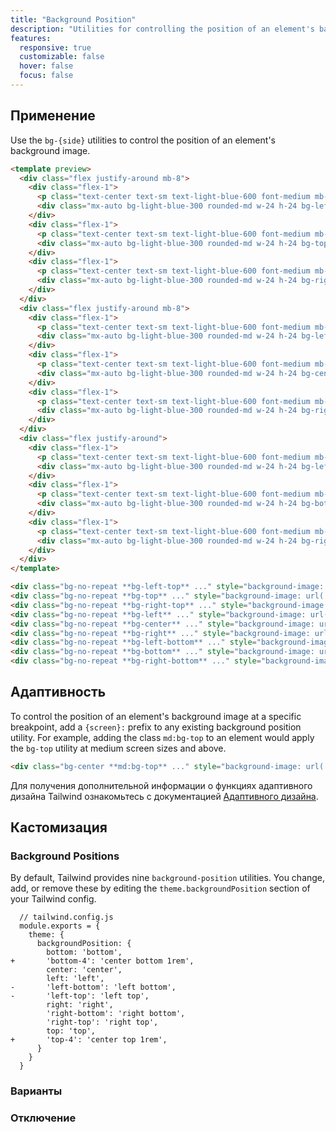 ```yaml
---
title: "Background Position"
description: "Utilities for controlling the position of an element's background image."
features:
  responsive: true
  customizable: false
  hover: false
  focus: false
---
```




## Применение

Use the `bg-{side}` utilities to control the position of an element's background image.

```html lightBlue
<template preview>
  <div class="flex justify-around mb-8">
    <div class="flex-1">
      <p class="text-center text-sm text-light-blue-600 font-medium mb-1">.bg-left-top</p>
      <div class="mx-auto bg-light-blue-300 rounded-md w-24 h-24 bg-left-top bg-no-repeat" style="background-image:url('https://images.unsplash.com/photo-1459262838948-3e2de6c1ec80?ixlib=rb-1.2.1&ixid=eyJhcHBfaWQiOjEyMDd9&auto=format&fit=crop&w=64&h=64&q=80');"></div>
    </div>
    <div class="flex-1">
      <p class="text-center text-sm text-light-blue-600 font-medium mb-1">.bg-top</p>
      <div class="mx-auto bg-light-blue-300 rounded-md w-24 h-24 bg-top bg-no-repeat" style="background-image:url('https://images.unsplash.com/photo-1459262838948-3e2de6c1ec80?ixlib=rb-1.2.1&ixid=eyJhcHBfaWQiOjEyMDd9&auto=format&fit=crop&w=64&h=64&q=80');"></div>
    </div>
    <div class="flex-1">
      <p class="text-center text-sm text-light-blue-600 font-medium mb-1">.bg-right-top</p>
      <div class="mx-auto bg-light-blue-300 rounded-md w-24 h-24 bg-right-top bg-no-repeat" style="background-image:url('https://images.unsplash.com/photo-1459262838948-3e2de6c1ec80?ixlib=rb-1.2.1&ixid=eyJhcHBfaWQiOjEyMDd9&auto=format&fit=crop&w=64&h=64&q=80');"></div>
    </div>
  </div>
  <div class="flex justify-around mb-8">
    <div class="flex-1">
      <p class="text-center text-sm text-light-blue-600 font-medium mb-1">.bg-left</p>
      <div class="mx-auto bg-light-blue-300 rounded-md w-24 h-24 bg-left bg-no-repeat" style="background-image:url('https://images.unsplash.com/photo-1459262838948-3e2de6c1ec80?ixlib=rb-1.2.1&ixid=eyJhcHBfaWQiOjEyMDd9&auto=format&fit=crop&w=64&h=64&q=80');"></div>
    </div>
    <div class="flex-1">
      <p class="text-center text-sm text-light-blue-600 font-medium mb-1">.bg-center</p>
      <div class="mx-auto bg-light-blue-300 rounded-md w-24 h-24 bg-center bg-no-repeat" style="background-image:url('https://images.unsplash.com/photo-1459262838948-3e2de6c1ec80?ixlib=rb-1.2.1&ixid=eyJhcHBfaWQiOjEyMDd9&auto=format&fit=crop&w=64&h=64&q=80');"></div>
    </div>
    <div class="flex-1">
      <p class="text-center text-sm text-light-blue-600 font-medium mb-1">.bg-right</p>
      <div class="mx-auto bg-light-blue-300 rounded-md w-24 h-24 bg-right bg-no-repeat" style="background-image:url('https://images.unsplash.com/photo-1459262838948-3e2de6c1ec80?ixlib=rb-1.2.1&ixid=eyJhcHBfaWQiOjEyMDd9&auto=format&fit=crop&w=64&h=64&q=80');"></div>
    </div>
  </div>
  <div class="flex justify-around">
    <div class="flex-1">
      <p class="text-center text-sm text-light-blue-600 font-medium mb-1">.bg-left-bottom</p>
      <div class="mx-auto bg-light-blue-300 rounded-md w-24 h-24 bg-left-bottom bg-no-repeat" style="background-image:url('https://images.unsplash.com/photo-1459262838948-3e2de6c1ec80?ixlib=rb-1.2.1&ixid=eyJhcHBfaWQiOjEyMDd9&auto=format&fit=crop&w=64&h=64&q=80');"></div>
    </div>
    <div class="flex-1">
      <p class="text-center text-sm text-light-blue-600 font-medium mb-1">.bg-bottom</p>
      <div class="mx-auto bg-light-blue-300 rounded-md w-24 h-24 bg-bottom bg-no-repeat" style="background-image:url('https://images.unsplash.com/photo-1459262838948-3e2de6c1ec80?ixlib=rb-1.2.1&ixid=eyJhcHBfaWQiOjEyMDd9&auto=format&fit=crop&w=64&h=64&q=80');"></div>
    </div>
    <div class="flex-1">
      <p class="text-center text-sm text-light-blue-600 font-medium mb-1">.bg-right-bottom</p>
      <div class="mx-auto bg-light-blue-300 rounded-md w-24 h-24 bg-right-bottom bg-no-repeat" style="background-image:url('https://images.unsplash.com/photo-1459262838948-3e2de6c1ec80?ixlib=rb-1.2.1&ixid=eyJhcHBfaWQiOjEyMDd9&auto=format&fit=crop&w=64&h=64&q=80');"></div>
    </div>
  </div>
</template>

<div class="bg-no-repeat **bg-left-top** ..." style="background-image: url(...);"></div>
<div class="bg-no-repeat **bg-top** ..." style="background-image: url(...);"></div>
<div class="bg-no-repeat **bg-right-top** ..." style="background-image: url(...);"></div>
<div class="bg-no-repeat **bg-left** ..." style="background-image: url(...);"></div>
<div class="bg-no-repeat **bg-center** ..." style="background-image: url(...);"></div>
<div class="bg-no-repeat **bg-right** ..." style="background-image: url(...);"></div>
<div class="bg-no-repeat **bg-left-bottom** ..." style="background-image: url(...);"></div>
<div class="bg-no-repeat **bg-bottom** ..." style="background-image: url(...);"></div>
<div class="bg-no-repeat **bg-right-bottom** ..." style="background-image: url(...);"></div>
```

## Адаптивность

To control the position of an element's background image at a specific breakpoint, add a `{screen}:` prefix to any existing background position utility. For example, adding the class `md:bg-top` to an element would apply the `bg-top` utility at medium screen sizes and above.

```html
<div class="bg-center **md:bg-top** ..." style="background-image: url(...)"></div>
```

Для получения дополнительной информации о функциях адаптивного дизайна Tailwind ознакомьтесь с документацией [Адаптивного дизайна](/docs/responsive-design).

## Кастомизация

### Background Positions

By default, Tailwind provides nine `background-position` utilities. You change, add, or remove these by editing the `theme.backgroundPosition` section of your Tailwind config.

```diff-js
  // tailwind.config.js
  module.exports = {
    theme: {
      backgroundPosition: {
        bottom: 'bottom',
+       'bottom-4': 'center bottom 1rem',
        center: 'center',
        left: 'left',
-       'left-bottom': 'left bottom',
-       'left-top': 'left top',
        right: 'right',
        'right-bottom': 'right bottom',
        'right-top': 'right top',
        top: 'top',
+       'top-4': 'center top 1rem',
      }
    }
  }
```

### Варианты

<Variants plugin="backgroundPosition" />

### Отключение

<Disabling plugin="backgroundPosition" />
